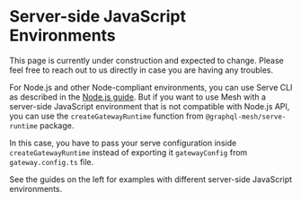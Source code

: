 
# Server-side JavaScript Environments

<Callout>
  This page is currently under construction and expected to change. Please feel free to reach out to
  us directly in case you are having any troubles.
</Callout>

For Node.js and other Node-compliant environments, you can use Serve CLI as described in the
[Node.js guide](/v1/serve/deployment/runtimes/nodejs). But if you want to use Mesh with a
server-side JavaScript environment that is not compatible with Node.js API, you can use the
`createGatewayRuntime` function from `@graphql-mesh/serve-runtime` package.

In this case, you have to pass your serve configuration inside `createGatewayRuntime` instead of
exporting it `gatewayConfig` from `gateway.config.ts` file.

See the guides on the left for examples with different server-side JavaScript environments.
